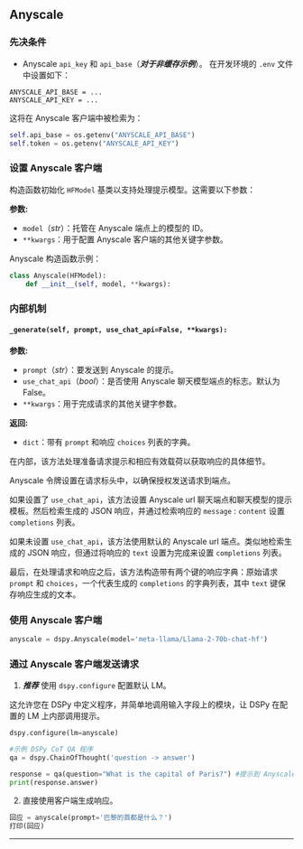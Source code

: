 

## Anyscale

### 先决条件

- Anyscale `api_key` 和 `api_base`（_**对于非缓存示例**_）。
在开发环境的 `.env` 文件中设置如下：

```
ANYSCALE_API_BASE = ...
ANYSCALE_API_KEY = ...
```

这将在 Anyscale 客户端中被检索为：
```python
self.api_base = os.getenv("ANYSCALE_API_BASE")
self.token = os.getenv("ANYSCALE_API_KEY")
```

### 设置 Anyscale 客户端

构造函数初始化 `HFModel` 基类以支持处理提示模型。这需要以下参数：

**参数:**
- `model`（_str_）：托管在 Anyscale 端点上的模型的 ID。
- `**kwargs`：用于配置 Anyscale 客户端的其他关键字参数。

Anyscale 构造函数示例：

```python
class Anyscale(HFModel):
    def __init__(self, model, **kwargs):
```

### 内部机制

#### `_generate(self, prompt, use_chat_api=False, **kwargs):`

**参数:**
- `prompt`（_str_）：要发送到 Anyscale 的提示。
- `use_chat_api`（_bool_）：是否使用 Anyscale 聊天模型端点的标志。默认为 False。
- `**kwargs`：用于完成请求的其他关键字参数。

**返回:**
- `dict`：带有 `prompt` 和响应 `choices` 列表的字典。

在内部，该方法处理准备请求提示和相应有效载荷以获取响应的具体细节。

Anyscale 令牌设置在请求标头中，以确保授权发送请求到端点。

如果设置了 `use_chat_api`，该方法设置 Anyscale url 聊天端点和聊天模型的提示模板。然后检索生成的 JSON 响应，并通过检索响应的 `message` : `content` 设置 `completions` 列表。

如果未设置 `use_chat_api`，该方法使用默认的 Anyscale url 端点。类似地检索生成的 JSON 响应，但通过将响应的 `text` 设置为完成来设置 `completions` 列表。

最后，在处理请求和响应之后，该方法构造带有两个键的响应字典：原始请求 `prompt` 和 `choices`，一个代表生成的 `completions` 的字典列表，其中 `text` 键保存响应生成的文本。

### 使用 Anyscale 客户端

```python
anyscale = dspy.Anyscale(model='meta-llama/Llama-2-70b-chat-hf')
```

### 通过 Anyscale 客户端发送请求

1) _**推荐**_ 使用 `dspy.configure` 配置默认 LM。

这允许您在 DSPy 中定义程序，并简单地调用输入字段上的模块，让 DSPy 在配置的 LM 上内部调用提示。

```python
dspy.configure(lm=anyscale)

#示例 DSPy CoT QA 程序
qa = dspy.ChainOfThought('question -> answer')

response = qa(question="What is the capital of Paris?") #提示到 Anyscale
print(response.answer)
```

2) 直接使用客户端生成响应。

```python
回应 = anyscale(prompt='巴黎的首都是什么？')
打印(回应)
```
***

<AuthorDetails name="Arnav Singhvi"/>